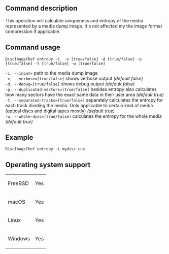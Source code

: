 ==Command description==
This operation will calculate uniqueness and entropy of the media represented by a media dump image. It's not affected my the image format compression if applicable.

==Command usage==
<code>DiscImageChef entropy -i <dump> -v [true/false] -d [true/false] -p [true/false] -t [true/false] -w [true/false]</code> 

<code>-i, --input=<dump></code> path to the media dump image<br />
<code>-v, --verbose=[true/false]</code> shows verbose output ''(default false)''<br />
<code>-d, --debug=[true/false]</code> shows debug output ''(default false)''<br />
<code>-p, --duplicated-sectors=[true/false]</code> besides entropy also calculates how many sectors have the exact same data in their user area ''(default true)''<br />
<code>-t, --separated-tracks=[true/false]</code> separately calculates the entropy for each track dividing the media. Only applicable to certain kind of media (optical discs and digital tapes mostly) ''(default true)''<br />
<code>-w, --whole-disc=[true/false]</code> calculates the entropy for the whole media ''(default true)''

==Example==
<code>DiscImageChef entropy -i mydisc.cue</code>

==Operating system support==
{|
| FreeBSD
| Yes
|-
| macOS
| Yes
|-
| Linux
| Yes
|-
| Windows
| Yes
|}